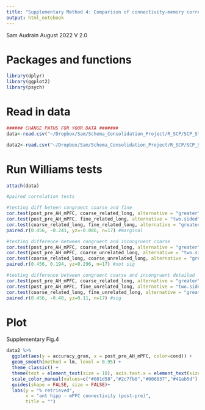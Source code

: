 ```yaml
---
title: "Supplementary Method 4: Comparison of connectivity-memory correlations"
output: html_notebook
---
```


Sam Audrain August 2022
V 2.0

# Packages and functions
```r
library(dplyr)
library(ggplot2)
library(psych)

```
 
# Read in data
```r

###### CHANGE PATHS FOR YOUR DATA #######
data<-read.csv("~/Dropbox/Sam/Schema_Consolidation_Project/R_SCP/SCP_StatsModels_GitHub/SCP_connectivity_data.csv")

data2<-read.csv("~/Dropbox/Sam/Schema_Consolidation_Project/R_SCP/SCP_StatsModels_GitHub/SCP_connectivity_data_long.csv")


```

# Run Williams tests 
```r

attach(data)

#paired correlation tests 

#testing diff beteen congruent coarse and fine 
cor.test(post_pre_AH_mPFC, coarse_related_long, alternative = "greater") 
cor.test(post_pre_AH_mPFC, fine_related_long, alternative = "two.sided")
cor.test(coarse_related_long, fine_related_long, alternative = "greater") 
paired.r(0.456, -0.241, yz=-0.086, n=17) #marginal 

#testing difference between congruent and incongruent coarse 
cor.test(post_pre_AH_mPFC, coarse_related_long, alternative = "greater") 
cor.test(post_pre_AH_mPFC, coarse_unrelated_long, alternative = "two.sided")
cor.test(coarse_related_long, coarse_unrelated_long, alternative = "greater") 
paired.r(0.456, 0.194, yz=0.296, n=17) #not sig

#testing difference between congruent coarse and incongruent detailed 
cor.test(post_pre_AH_mPFC, coarse_related_long, alternative = "greater")
cor.test(post_pre_AH_mPFC, fine_unrelated_long, alternative = "two.sided")
cor.test(coarse_related_long, fine_unrelated_long, alternative = "greater") 
paired.r(0.456, -0.40, yz=0.11, n=17) #sig 

```

# Plot 
Supplementary Fig.4
```r

data2 %>%
  ggplot(aes(y = accuracy_gran, x = post_pre_AH_mPFC, color=cond)) +
  geom_smooth(method = lm, level = 0.95) +
  theme_classic() +
  theme(text = element_text(size = 18), axis.text.x = element_text(size=18), axis.text.y = element_text(size=18), plot.title =     element_text(face="bold", hjust=0.5, size=22), legend.position="right")+
  scale_color_manual(values=c("#081d58","#2c7fb8","#006837","#41ab5d"),labels=c("coarse congruent","detailed congruent","coarse incongruent","detailed incongruent"))+
  guides(shape = FALSE, size = FALSE)+
  labs(y = "% retrieved",
       x = "ant hipp - mPFC connectivity (post-pre)",
       title = "")
```